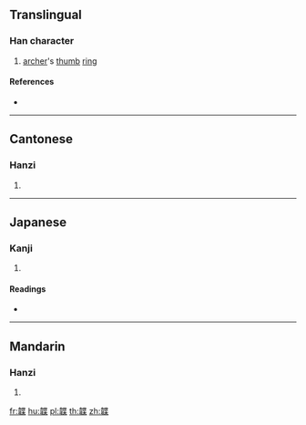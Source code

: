 {{character info/new}}
==Translingual==

===Han character===
{{Han char|rn=178|rad=韋|as=09|sn=18|four=44594|canj=DQPTD|ids=⿰韋枼}}

# [[archer]]'s [[thumb]] [[ring]]

====References====
* {{Han ref|kx=1394.330|dkj=43175|dj=1910.060|hdz=74507.160|uh=97D8|ud=38872|bh=F1A6|bd=61862}}

----

==Cantonese==

===Hanzi===
{{yue-hanzi|jyut=[[sip3]]|y=sip3}}

# {{defn|lang=yue|sort=韋09}}

----

==Japanese==

===Kanji===
{{ja-kanji|grade=|rs=韋09}}

# {{defn|lang=ja|sort=韋09}}

====Readings====
* {{ja-readings|on=[[しょう]] (shō)|kun=[[ゆがけ]] (yugake)}}

----

==Mandarin==

===Hanzi===
{{cmn-hanzi|pin=[[shè]] ([[she4]]), [[tào]] ([[tao4]])|wg=she<sup>4</sup>, t'ao<sup>4</sup>}}

# {{defn|lang=cmn|sort=韋09}}

[[fr:韘]]
[[hu:韘]]
[[pl:韘]]
[[th:韘]]
[[zh:韘]]